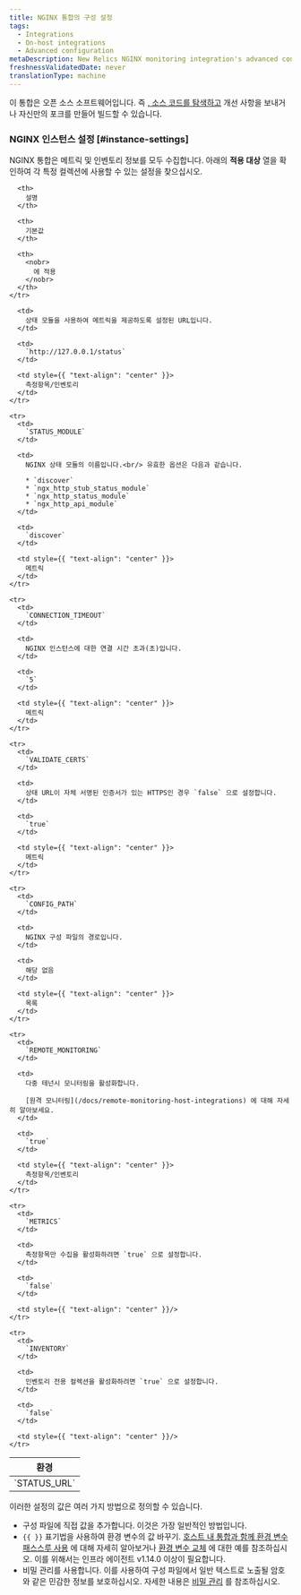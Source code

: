 ```yaml
---
title: NGINX 통합의 구성 설정
tags:
  - Integrations
  - On-host integrations
  - Advanced configuration
metaDescription: New Relics NGINX monitoring integration's advanced configuration
freshnessValidatedDate: never
translationType: machine
---
```


이 통합은 오픈 소스 소프트웨어입니다. 즉 [, 소스 코드를 탐색하고](https://github.com/newrelic/nri-nginx) 개선 사항을 보내거나 자신만의 포크를 만들어 빌드할 수 있습니다.

### NGINX 인스턴스 설정 [#instance-settings]

NGINX 통합은 메트릭 및 인벤토리 정보를 모두 수집합니다. 아래의 **적용 대상** 열을 확인하여 각 특정 컬렉션에 사용할 수 있는 설정을 찾으십시오.

<table>
  <thead>
    <tr>
      <th style={{ width: "200px" }}>
        환경
      </th>

      <th>
        설명
      </th>

      <th>
        기본값
      </th>

      <th>
        <nobr>
          에 적용
        </nobr>
      </th>
    </tr>
  </thead>

  <tbody>
    <tr>
      <td>
        `STATUS_URL`
      </td>

      <td>
        상태 모듈을 사용하여 메트릭을 제공하도록 설정된 URL입니다.
      </td>

      <td>
        `http://127.0.0.1/status`
      </td>

      <td style={{ "text-align": "center" }}>
        측정항목/인벤토리
      </td>
    </tr>

    <tr>
      <td>
        `STATUS_MODULE`
      </td>

      <td>
        NGINX 상태 모듈의 이름입니다.<br/> 유효한 옵션은 다음과 같습니다.

        * `discover`
        * `ngx_http_stub_status_module`
        * `ngx_http_status_module`
        * `ngx_http_api_module`
      </td>

      <td>
        `discover`
      </td>

      <td style={{ "text-align": "center" }}>
        메트릭
      </td>
    </tr>

    <tr>
      <td>
        `CONNECTION_TIMEOUT`
      </td>

      <td>
        NGINX 인스턴스에 대한 연결 시간 초과(초)입니다.
      </td>

      <td>
        `5`
      </td>

      <td style={{ "text-align": "center" }}>
        메트릭
      </td>
    </tr>

    <tr>
      <td>
        `VALIDATE_CERTS`
      </td>

      <td>
        상태 URL이 자체 서명된 인증서가 있는 HTTPS인 경우 `false` 으로 설정합니다.
      </td>

      <td>
        `true`
      </td>

      <td style={{ "text-align": "center" }}>
        메트릭
      </td>
    </tr>

    <tr>
      <td>
        `CONFIG_PATH`
      </td>

      <td>
        NGINX 구성 파일의 경로입니다.
      </td>

      <td>
        해당 없음
      </td>

      <td style={{ "text-align": "center" }}>
        목록
      </td>
    </tr>

    <tr>
      <td>
        `REMOTE_MONITORING`
      </td>

      <td>
        다중 테넌시 모니터링을 활성화합니다.

        [원격 모니터링](/docs/remote-monitoring-host-integrations) 에 대해 자세히 알아보세요.
      </td>

      <td>
        `true`
      </td>

      <td style={{ "text-align": "center" }}>
        측정항목/인벤토리
      </td>
    </tr>

    <tr>
      <td>
        `METRICS`
      </td>

      <td>
        측정항목만 수집을 활성화하려면 `true` 으로 설정합니다.
      </td>

      <td>
        `false`
      </td>

      <td style={{ "text-align": "center" }}/>
    </tr>

    <tr>
      <td>
        `INVENTORY`
      </td>

      <td>
        인벤토리 전용 컬렉션을 활성화하려면 `true` 으로 설정합니다.
      </td>

      <td>
        `false`
      </td>

      <td style={{ "text-align": "center" }}/>
    </tr>
  </tbody>
</table>

이러한 설정의 값은 여러 가지 방법으로 정의할 수 있습니다.

* 구성 파일에 직접 값을 추가합니다. 이것은 가장 일반적인 방법입니다.
* `{{ }}` 표기법을 사용하여 환경 변수의 값 바꾸기. [호스트 내 통합과 함께 환경 변수 패스스루 사용](/docs/infrastructure/install-infrastructure-agent/configuration/configure-infrastructure-agent/#passthrough) 에 대해 자세히 알아보거나 [환경 변수 교체](/docs/infrastructure/host-integrations/host-integrations-list/elasticsearch/elasticsearch-integration#envvar-replacement) 에 대한 예를 참조하십시오. <Callout variant="important">이를 위해서는 인프라 에이전트 v1.14.0 이상이 필요합니다.</Callout>
* 비밀 관리를 사용합니다. 이를 사용하여 구성 파일에서 일반 텍스트로 노출될 암호와 같은 민감한 정보를 보호하십시오. 자세한 내용은 [비밀 관리](/docs/integrations/host-integrations/installation/secrets-management) 를 참조하십시오.